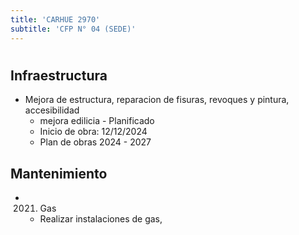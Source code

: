 ```yaml
---
title: 'CARHUE 2970'
subtitle: 'CFP N° 04 (SEDE)'
---
```


#
## Infraestructura

* Mejora de estructura, reparacion de fisuras, revoques y pintura, accesibilidad 
    + mejora edilicia - Planificado 
    + Inicio de obra: 12/12/2024 
    + Plan de obras 2024 - 2027 






## Mantenimiento

*  (2021) Gas 
    + Realizar instalaciones de gas,



